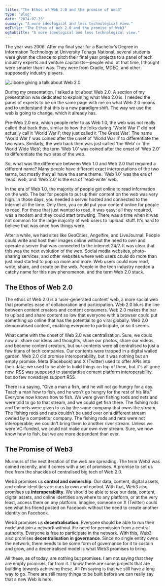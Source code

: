 ```yaml
---
title: "The Ethos of Web 2.0 and the promise of Web3"
type: 'Blog'
date: '2024-07-23'
summary: "A more ideological and less technological view."
ogTitle: "The Ethos of Web 2.0 and the promise of Web3"
ogSubtitle: "A more ideological and less technological view."
---
```


The year was 2006. After my final year for a Bachelor’s Degree in Information Technology at University Tenaga National, several students were given the chance to pitch their final year projects to a panel of tech industry experts and venture capitalists—people who, at that time, I thought were smarter than I was. They were from Cradle, MDEC, and other supposedly industry players.

![Jibone giving a talk about Web 2.0](/imgs/web2.jpg)

During my presentation, I talked a lot about Web 2.0. A section of my presentation was dedicated to explaining what Web 2.0 is. I needed the panel of experts to be on the same page with me on what Web 2.0 means and to understand that this is a new paradigm shift. The way we use the web is going to change, which it already has.

Pre-Web 2.0 era, which people refer to as Web 1.0, the web was not really called that back then, similar to how the folks during “World War I” did not actually call it ‘World War I’; they just called it ‘The Great War’. The name ‘World War I’ was coined after the onset of ‘World War II’ to differentiate the two wars. Similarly, the web back then was just called ’the Web’ or ‘the World Wide Web’; the term ‘Web 1.0’ was coined after the onset of ‘Web 2.0’ to differentiate the two eras of the web.

So, what was the difference between Web 1.0 and Web 2.0 that required a different name? Many people have different exact interpretations of the two terms, but mostly they all have the same theme. ‘Web 1.0’ was the era of ‘read’ web, and ‘Web 2.0’ is the era of ‘read-write’ web.

In the era of Web 1.0, the majority of people got online to read information on the web. The bar for people to put up their content on the web was very high. In those days, you needed a server hosted and connected to the internet all the time. Only then, you could put your content online for people to read. For those that just wanted to read, it was easy; all they required, was a modem and they could start browsing. There was a time when it was not common for the large majority of web users to ‘upload’ stuff. It's hard to believe that was once how things were.

After a while, we had sites like GeoCities, Angelfire, and LiveJournal. People could write and host their images online without the need to own and operate a server that was connected to the internet 24/7. It was clear that this was the next evolution of the web. Social media websites, photo-sharing services, and other websites where web users could do more than just read started to pop up more and more. Web users could now read, write, share, and create on the web. People in the tech industry needed a catchy name for this new phenomenon, and the term Web 2.0 stuck.

## The Ethos of Web 2.0
The ethos of Web 2.0 is a ‘user-generated content’ web, a more social web that promotes ease of collaboration and participation. Web 2.0 blurs the line between content creators and content consumers. Web 2.0 makes the bar to upload and share content so low that everyone with a browser could put something up online that has the potential to go viral globally. Web 2.0 democratised content, enabling everyone to participate, or so it seems.

What came with the onset of Web 2.0 was centralisation. Sure, we could now all share our ideas and thoughts, share our photos, share our videos, and become content creators, but our contents were all centralised to just a few titans of tech companies. Our contents were trapped in a digital walled garden. Web 2.0 did promise interoperability, but it was nothing but an empty promise. Meta (Facebook) and X (Twitter) used to offer APIs into their data; we used to be able to build things on top of them, but it's all gone now. RSS was supposed to standardise content platform interoperability, but so few nowadays support RSS.

There is a saying, “Give a man a fish, and he will not go hungry for a day. Teach a man how to fish, and he won't go hungry for the rest of his life.” Everyone now knows how to fish. We were given fishing rods and nets and were told to go to that stream, and we could get fish there. The fishing rods and the nets were given to us by the same company that owns the stream. The fishing rods and nets couldn’t be used over on a different stream owned by a competitor company. The fishing rods and nets were not interoperable; we couldn't bring them to another river stream. Unless we were VC-funded, we could not make our own river stream. Sure, we now know how to fish, but we are more dependent than ever.

## The Promise of Web3
Murmurs of the next iteration of the web are spreading. The term Web3 was coined recently, and it comes with a set of promises. A promise to set us free from the shackles of centralised big tech of Web 2.0.

Web3 promises us **control and ownership**. Our data, content, digital assets, and online identities are ours to own and control. With that, Web3 also promises us **interoperability**. We should be able to take our data, content, digital assets, and online identities anywhere to any platform, or at the very least, access them on any platform. Imagine, someone on X (Twitter) could see what his friend posted on Facebook without the need to create another identity on Facebook.

Web3 promises us **decentralisation**. Everyone should be able to run their node and join a network without the need for permission from a central authority. Everyone is free to participate in the network. With this, Web3 also promises **decentralisation in governance**. Since no single entity owns the network, there needs to be some form of governance for it to sustain and grow, and a decentralised model is what Web3 promises to bring.

All these, as of today, are nothing but promises. I am not saying that they are empty promises, far from it. I know there are some projects that are building towards achieving these. All I’m saying is that we still have a long way to go. There are still many things to be built before we can really say that a new Web is here.
